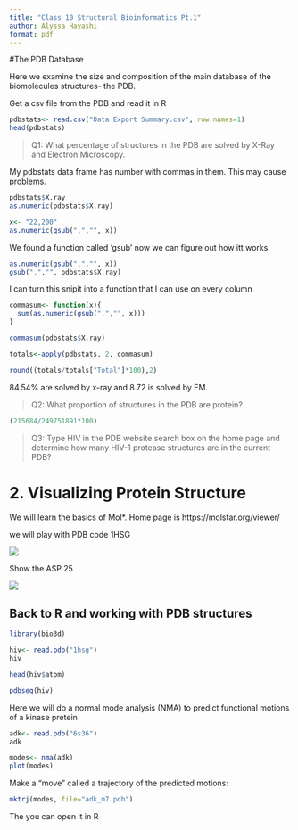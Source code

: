 ```yaml
---
title: "Class 10 Structural Bioinformatics Pt.1"
author: Alyssa Hayashi 
format: pdf
---
```


#The PDB Database 

Here we examine the size and composition of the main database of the biomolecules structures- the PDB. 

Get a csv file from the PDB and read it in R

```r
pdbstats<- read.csv("Data Export Summary.csv", row.names=1)
head(pdbstats)
```

>Q1: What percentage of structures in the PDB are solved by X-Ray and Electron Microscopy.

My pdbstats data frame has number with commas in them. This may cause problems.

```r
pdbstats$X.ray
as.numeric(pdbstats$X.ray)
```
```r
x<- "22,200"
as.numeric(gsub(",","", x))
```
We found a function called 'gsub' now we can figure out how itt works 
```r
as.numeric(gsub(",","", x))
gsub(",","", pdbstats$X.ray)
```
I can turn this snipit into a function that I can use on every column
```r
commasum<- function(x){
  sum(as.numeric(gsub(",","", x)))
}

commasum(pdbstats$X.ray)

```
```r
totals<-apply(pdbstats, 2, commasum)
```
```r
round((totals/totals["Total"]*100),2)
```
84.54% are solved by x-ray and 8.72 is solved by EM. 

>Q2: What proportion of structures in the PDB are protein?

```r
(215684/249751891*100)
```

>Q3: Type HIV in the PDB website search box on the home page and determine how many HIV-1 protease structures are in the current PDB?

# 2. Visualizing Protein Structure 

We will learn the basics of Mol*. Home page is https://molstar.org/viewer/ 

we will play with PDB code 1HSG

![](1HSG.png)

Show the ASP 25

![](1HSG_asp.png)

## Back to R and working with PDB structures 

```r
library(bio3d)

hiv<- read.pdb("1hsg")
hiv
```

```r
head(hiv$atom)
```

```r
pdbseq(hiv)
```

Here we will do a normal mode analysis (NMA) to predict functional motions of a kinase pretein 
```r
adk<- read.pdb("6s36")
adk
```

```r
modes<- nma(adk)
plot(modes)
```

Make a "move" called a trajectory of the predicted motions:

```r
mktrj(modes, file="adk_m7.pdb")
```

The you can open it in R